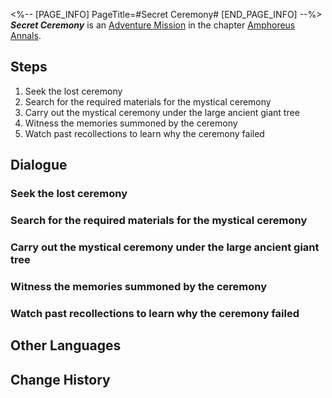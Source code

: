 <%-- [PAGE_INFO]
PageTitle=#Secret Ceremony#
[END_PAGE_INFO] --%>
{{Stub|Dialogue.}}
{{Mission Infobox
|id            = 5000403
|title         = 
|image         = <!--Mission Secret Ceremony.png-->
|type          = Adventure
|event_name    = 
|chapter       = Amphoreus Annals
|requirements  = [[Trailblaze Mission]] ''[[Silver Chariot, Away to that Blackened Land]]'' completed
|summary       = <!--official mission summary from Fate's Atlas-->
|characters    = Trailblazer
|startLocation = [[<!--starting world-->]] - [[<!--starting area-->]]
|world         = <!--starting world-->
|area          = <!--starting area-->
|prev          = 
|next          = 
|rewards       = Stellar Jade*10; Lost Gold Fragment*2; Golden Honeycake*1; Dried Sagelore Fruit*1; Credit*5,000
}}
'''''Secret Ceremony''''' is an [[Adventure Mission]] in the chapter [[Amphoreus Annals]].

==Steps==
# Seek the lost ceremony
# Search for the required materials for the mystical ceremony
# Carry out the mystical ceremony under the large ancient giant tree
# Witness the memories summoned by the ceremony
# Watch past recollections to learn why the ceremony failed

<!--
==Gameplay Notes==

--><!--
==Trial Character==

-->
==Dialogue==
{{Stub Dialogue}}
===Seek the lost ceremony{{subst:void|<!--500040301-->}}===
{{Mission Description|type=adventure|location=<!--to be added-->|The Titan's blessing surrounds us, as does Okhema. Uncover the mysteries of the past and reignite the mystical ceremony.}}
{{Dialogue Start}}
:{{tx}}
{{Dialogue End}}

===Search for the required materials for the mystical ceremony{{subst:void|<!--500040302-->}}===
{{Mission Description|type=adventure|location=<!--to be added-->|update|Unexpectedly, you come across an ancient scroll in Okhema, detailing a mystical ceremony. Follow the instructions carefully and gather all the necessary materials. What will be summoned at the designated location?}}
{{Dialogue Start}}
:{{tx}}
{{Dialogue End}}

===Carry out the mystical ceremony under the large ancient giant tree{{subst:void|<!--500040303-->}}===
{{Dialogue Start}}
:{{tx}}
{{Dialogue End}}

===Witness the memories summoned by the ceremony{{subst:void|<!--500040304-->}}===
{{Dialogue Start}}
:{{tx}}
{{Dialogue End}}

===Watch past recollections to learn why the ceremony failed{{subst:void|<!--500040306-->}}===
{{Dialogue Start}}
:{{tx}}
{{Dialogue End}}

==Other Languages==
{{Other Languages
|en   = Secret Ceremony
|zhs  = 神秘仪式
|zht  = 神秘儀式
|ja   = 神秘的な儀式
|ko   = 신비로운 의식
|es   = Ceremonia secreta
|fr   = Cérémonie secrète
|ru   = Таинственный обряд
|th   = พิธีกรรมลึกลับ
|vi   = Nghi Thức Thần Bí
|de   = Geheime Zeremonie
|id   = Ritual Misterius
|pt   = Cerimônia Secreta
}}

==Change History==
{{Change History|3.0}}
